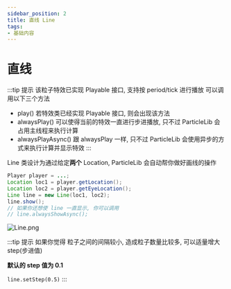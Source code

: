 ```yaml
---
sidebar_position: 2
title: 直线 Line
tags:
- 基础内容
---
```

# 直线

:::tip 提示
该粒子特效已实现 Playable 接口, 支持按 period/tick 进行播放 可以调用以下三个方法

- play() 若特效类已经实现 Playable 接口, 则会出现该方法
- alwaysPlay() 可以使得当前的特效一直进行步进播放, 只不过 ParticleLib 会占用主线程来执行计算
- alwaysPlayAsync() 跟 alwaysPlay 一样, 只不过 ParticleLib 会使用异步的方式来执行计算并显示特效
:::

Line 类设计为通过给定**两个** Location, ParticleLib 会自动帮你做好画线的操作

```java
Player player = ...;
Location loc1 = player.getLocation();
Location loc2 = player.getEyeLocation();
Line line = new Line(loc1, loc2);
line.show();
// 如果你还想使 line 一直显示, 你可以调用
// line.alwaysShowAsync();
```
![Line.png](https://i.loli.net/2020/11/02/C6SvR1ilBcjwANo.png)

:::tip 提示
如果你觉得 粒子之间的间隔较小, 造成粒子数量比较多, 可以适量增大 step(步进值)

**默认的 step 值为 0.1**

```line.setStep(0.5)```
:::